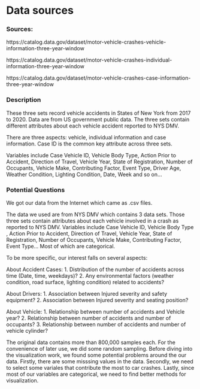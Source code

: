 # Data sources
### Sources: 

https://catalog.data.gov/dataset/motor-vehicle-crashes-vehicle-information-three-year-window

https://catalog.data.gov/dataset/motor-vehicle-crashes-individual-information-three-year-window

https://catalog.data.gov/dataset/motor-vehicle-crashes-case-information-three-year-window


### Description
These three sets record vehicle accidents in States of New York from 2017 to 2020. Data are from US government public data. The three sets contain different attributes about each vehicle accident reported to NYS DMV.  

There are three aspects: vehicle, individual information and case information. Case ID is the common key attribute across three sets.  

Variables include Case Vehicle ID, Vehicle Body Type, Action Prior to Accident, Direction of Travel, Vehicle Year, State of Registration, Number of Occupants, Vehicle Make, Contributing Factor, Event Type, Driver Age, Weather Condition, Lighting Condition, Date, Week and so on…  


### Potential Questions
We got our data from the Internet which came as .csv files.

The data we used are from NYS DMV which contains 3 data sets. Those three sets contain attributes about each vehicle involved in a crash as reported to NYS DMV. Variables include Case Vehicle ID, Vehicle Body Type	, Action Prior to Accident, Direction of Travel, Vehicle Year, State of Registration, Number of Occupants, Vehicle Make, Contributing Factor, Event Type... Most of which are categorical.

To be more specific, our interest falls on several aspects: 

About Accident Cases:
1.	Distribution of the number of accidents across time (Date, time, weekdays)?
2.	Any environmental factors (weather condition, road surface, lighting condition) related to accidents?

About Drivers:
1.	Association between Injured severity and safety equipment?
2.	Association between Injured severity and seating position?

About Vehicle:
1.	Relationship between number of accidents and Vehicle year?
2.	Relationship between number of accidents and number of occupants?
3.	Relationship between number of accidents and number of vehicle cylinder?

The original data contains more than 800,000 samples each. For the convenience of later use, we did some random sampling. Before diving into the visualization work, we found some potential problems around the our data. Firstly, there are some misssing values in the data. Secondly, we need to select some variales that contribute the most to car crashes. Lastly, since most of our variables are categorical, we need to find better methods for visualization.